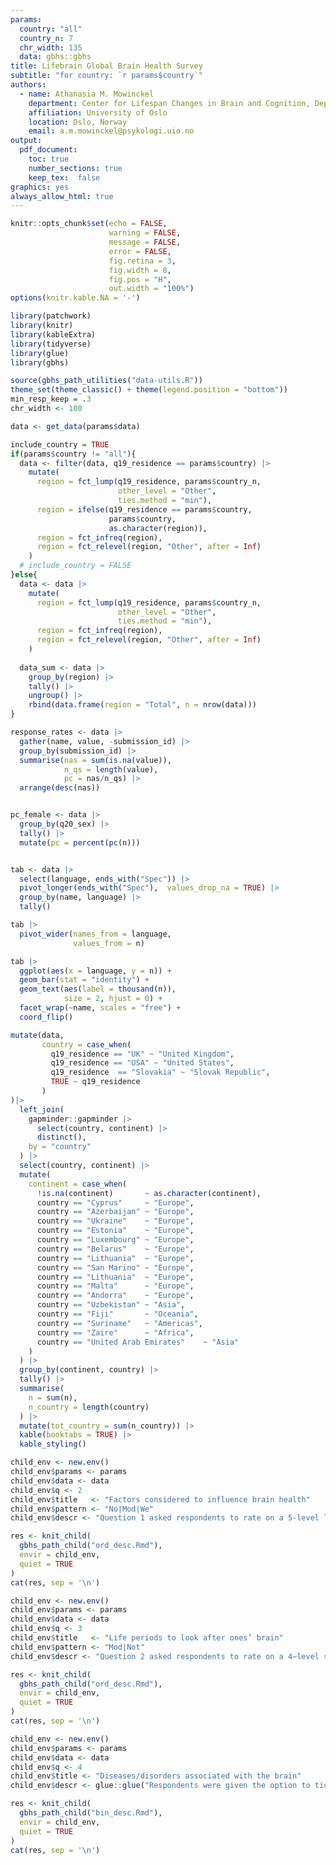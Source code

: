 ```yaml
---
params: 
  country: "all"
  country_n: 7
  chr_width: 135
  data: gbhs::gbhs
title: Lifebrain Global Brain Health Survey
subtitle: "for country: `r params$country`"
authors:
  - name: Athanasia M. Mowinckel
    department: Center for Lifespan Changes in Brain and Cognition, Dept. of Psychology
    affiliation: University of Oslo
    location: Oslo, Norway
    email: a.m.mowinckel@psykologi.uio.no
output: 
  pdf_document:
    toc: true
    number_sections: true
    keep_tex:  false
graphics: yes
always_allow_html: true
---
```


```r
knitr::opts_chunk$set(echo = FALSE, 
                      warning = FALSE,
                      message = FALSE,
                      error = FALSE,
                      fig.retina = 3,
                      fig.width = 8,
                      fig.pos = "H",
                      out.width = "100%")
options(knitr.kable.NA = '-')

library(patchwork)
library(knitr)
library(kableExtra)
library(tidyverse) 
library(glue)
library(gbhs)

source(gbhs_path_utilities("data-utils.R"))
theme_set(theme_classic() + theme(legend.position = "bottom"))
min_resp_keep = .3
chr_width <- 100
```

```r
data <- get_data(params$data)

include_country = TRUE
if(params$country != "all"){
  data <- filter(data, q19_residence == params$country) |> 
    mutate(
      region = fct_lump(q19_residence, params$country_n, 
                        other_level = "Other", 
                        ties.method = "min"),
      region = ifelse(q19_residence == params$country, 
                      params$country, 
                      as.character(region)),
      region = fct_infreq(region),
      region = fct_relevel(region, "Other", after = Inf)
    )
  # include_country = FALSE
}else{
  data <- data |> 
    mutate(
      region = fct_lump(q19_residence, params$country_n, 
                        other_level = "Other", 
                        ties.method = "min"),
      region = fct_infreq(region),
      region = fct_relevel(region, "Other", after = Inf)
    )
  
  data_sum <- data |>
    group_by(region) |>
    tally() |> 
    ungroup() |> 
    rbind(data.frame(region = "Total", n = nrow(data)))
}

response_rates <- data |> 
  gather(name, value, -submission_id) |> 
  group_by(submission_id) |> 
  summarise(nas = sum(is.na(value)),
            n_qs = length(value),
            pc = nas/n_qs) |> 
  arrange(desc(nas))


pc_female <- data |> 
  group_by(q20_sex) |> 
  tally() |> 
  mutate(pc = percent(pc(n)))


tab <- data |> 
  select(language, ends_with("Spec")) |> 
  pivot_longer(ends_with("Spec"),  values_drop_na = TRUE) |> 
  group_by(name, language) |> 
  tally() 

tab |> 
  pivot_wider(names_from = language,
              values_from = n)

tab |> 
  ggplot(aes(x = language, y = n)) + 
  geom_bar(stat = "identity") +
  geom_text(aes(label = thousand(n)), 
            size = 2, hjust = 0) +
  facet_wrap(~name, scales = "free") +
  coord_flip()
```

```r
mutate(data, 
       country = case_when(
         q19_residence == "UK" ~ "United Kingdom",
         q19_residence == "USA" ~ "United States",
         q19_residence  == "Slovakia" ~ "Slovak Republic",
         TRUE ~ q19_residence 
       )
)|> 
  left_join(
    gapminder::gapminder |> 
      select(country, continent) |> 
      distinct(),
    by = "country"
  ) |> 
  select(country, continent) |> 
  mutate(
    continent = case_when(
      !is.na(continent)       ~ as.character(continent),
      country == "Cyprus"     ~ "Europe",
      country == "Azerbaijan" ~ "Europe",
      country == "Ukraine"    ~ "Europe",
      country == "Estonia"    ~ "Europe",
      country == "Luxembourg" ~ "Europe",
      country == "Belarus"    ~ "Europe",
      country == "Lithuania"  ~ "Europe",
      country == "San Marino" ~ "Europe",
      country == "Lithuania"  ~ "Europe",
      country == "Malta"      ~ "Europe",
      country == "Andorra"    ~ "Europe",
      country == "Uzbekistan" ~ "Asia",
      country == "Fiji"       ~ "Oceania",
      country == "Suriname"   ~ "Americas",
      country == "Zaire"      ~ "Africa",
      country == "United Arab Emirates"    ~ "Asia"
    )
  ) |> 
  group_by(continent, country) |> 
  tally() |> 
  summarise(
    n = sum(n),
    n_country = length(country)
  ) |> 
  mutate(tot_country = sum(n_country)) |> 
  kable(booktabs = TRUE) |> 
  kable_styling()
```

\newpage

```r
child_env <- new.env()
child_env$params <- params
child_env$data <- data
child_env$q <- 2
child_env$title   <- "Factors considered to influence brain health"
child_env$pattern <- "No|Mod|We"
child_env$descr <- "Question 1 asked respondents to rate on a 5-level likert-scale how strongly different life periods influence brain health."

res <- knit_child(
  gbhs_path_child("ord_desc.Rmd"),
  envir = child_env,
  quiet = TRUE
)
cat(res, sep = '\n')
```

\newpage

```r
child_env <- new.env()
child_env$params <- params
child_env$data <- data
child_env$q <- 3
child_env$title   <- "Life periods to look after ones’ brain"
child_env$pattern <- "Mod|Not"
child_env$descr <- "Question 2 asked respondents to rate on a 4−level scale at which life stages it is important to look after one's  brain health. In the womb (before birth); Childhood (0-12 years); Adolescence (13-18 years); Young adulthood (19−45 years); Middle age (45-65 years); Old age (over 65 years)"

res <- knit_child(
  gbhs_path_child("ord_desc.Rmd"),
  envir = child_env,
  quiet = TRUE
)
cat(res, sep = '\n')
```

\newpage


```r
child_env <- new.env()
child_env$params <- params
child_env$data <- data
child_env$q <- 4
child_env$title <- "Diseases/disorders associated with the brain"
child_env$descr <- glue::glue("Respondents were given the option to tick boxes with the diseases presented above to indicate which ones they associated with the brain. They were allowed to select as many categories as they wished. The question was optional, and as such we present data from the {thousand(length(unique(gbhs_long_q(data, 4)$submission_id)))} who responded to the question. We do not know if those who refrained from responding did so because they did not associate any of the diseases with the brain, or if they simply did not wish to respond.")

res <- knit_child(
  gbhs_path_child("bin_desc.Rmd"),
  envir = child_env,
  quiet = TRUE
)
cat(res, sep = '\n')
```
